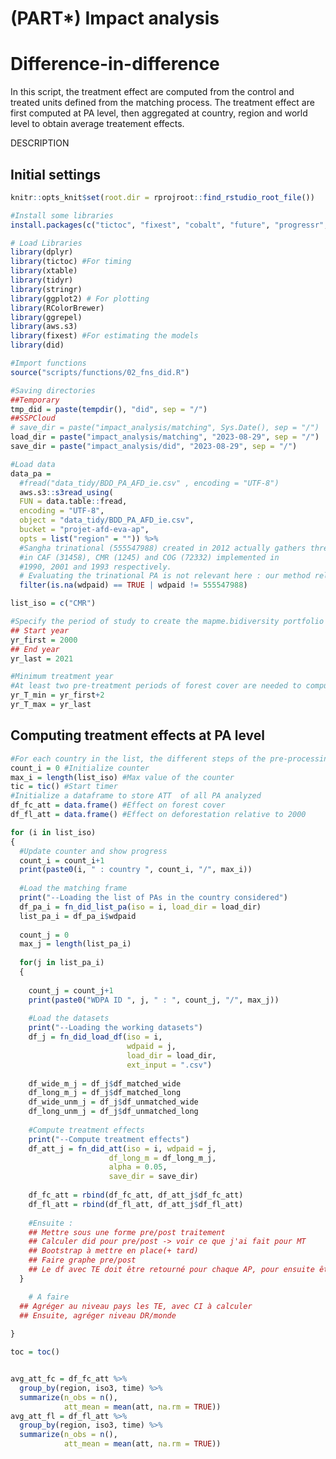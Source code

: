 # (PART\*) Impact analysis {.unnumbered}

# Difference-in-difference

In this script, the treatment effect are computed from the control and treated units defined from the matching process. The treatment effect are first computed at PA level, then aggregated at country, region and world level to obtain average treatement effects.

DESCRIPTION

## Initial settings

```r
knitr::opts_knit$set(root.dir = rprojroot::find_rstudio_root_file())

```

```r
#Install some libraries
install.packages(c("tictoc", "fixest", "cobalt", "future", "progressr", "did"))

# Load Libraries
library(dplyr)
library(tictoc) #For timing
library(xtable)
library(tidyr)
library(stringr)
library(ggplot2) # For plotting
library(RColorBrewer)
library(ggrepel)
library(aws.s3)
library(fixest) #For estimating the models
library(did)
```

```r
#Import functions
source("scripts/functions/02_fns_did.R")
```

```r
#Saving directories
##Temporary
tmp_did = paste(tempdir(), "did", sep = "/")
##SSPCloud
# save_dir = paste("impact_analysis/matching", Sys.Date(), sep = "/")
load_dir = paste("impact_analysis/matching", "2023-08-29", sep = "/")
save_dir = paste("impact_analysis/did", "2023-08-29", sep = "/")

#Load data 
data_pa = 
  #fread("data_tidy/BDD_PA_AFD_ie.csv" , encoding = "UTF-8")
  aws.s3::s3read_using(
  FUN = data.table::fread,
  encoding = "UTF-8",
  object = "data_tidy/BDD_PA_AFD_ie.csv",
  bucket = "projet-afd-eva-ap",
  opts = list("region" = "")) %>%
  #Sangha trinational (555547988) created in 2012 actually gathers three former PAs 
  #in CAF (31458), CMR (1245) and COG (72332) implemented in 
  #1990, 2001 and 1993 respectively.
  # Evaluating the trinational PA is not relevant here : our method relies on pre-treatment obervsations (for matching and DiD) and the outcome is likely to be affected by the initial PAs. On the other hand, evaluating the three earlier PAs might be irrelevant for us : are they funded by the AFD ?? In a first approach, the trinational is removed.
  filter(is.na(wdpaid) == TRUE | wdpaid != 555547988)

list_iso = c("CMR")

#Specify the period of study to create the mapme.bidiversity portfolio
## Start year
yr_first = 2000
## End year
yr_last = 2021

#Minimum treatment year
#At least two pre-treatment periods of forest cover are needed to compute average pre-treatment deforestation
yr_T_min = yr_first+2
yr_T_max = yr_last
```

## Computing treatment effects at PA level

```r
#For each country in the list, the different steps of the pre-processing are performed
count_i = 0 #Initialize counter
max_i = length(list_iso) #Max value of the counter
tic = tic() #Start timer
#Initialize a dataframe to store ATT  of all PA analyzed
df_fc_att = data.frame() #Effect on forest cover
df_fl_att = data.frame() #Effect on deforestation relative to 2000

for (i in list_iso)
{
  #Update counter and show progress
  count_i = count_i+1
  print(paste0(i, " : country ", count_i, "/", max_i))
  
  #Load the matching frame
  print("--Loading the list of PAs in the country considered")
  df_pa_i = fn_did_list_pa(iso = i, load_dir = load_dir)
  list_pa_i = df_pa_i$wdpaid
  
  count_j = 0
  max_j = length(list_pa_i)
  
  for(j in list_pa_i)
  {
    
    count_j = count_j+1
    print(paste0("WDPA ID ", j, " : ", count_j, "/", max_j))
    
    #Load the datasets
    print("--Loading the working datasets")
    df_j = fn_did_load_df(iso = i,
                          wdpaid = j, 
                          load_dir = load_dir,
                          ext_input = ".csv")
    
    df_wide_m_j = df_j$df_matched_wide
    df_long_m_j = df_j$df_matched_long
    df_wide_unm_j = df_j$df_unmatched_wide
    df_long_unm_j = df_j$df_unmatched_long
    
    #Compute treatment effects
    print("--Compute treatment effects")
    df_att_j = fn_did_att(iso = i, wdpaid = j, 
                      df_long_m = df_long_m_j,
                      alpha = 0.05,
                      save_dir = save_dir)
    
    df_fc_att = rbind(df_fc_att, df_att_j$df_fc_att)
    df_fl_att = rbind(df_fl_att, df_att_j$df_fl_att)
    
    #Ensuite :
    ## Mettre sous une forme pre/post traitement
    ## Calculer did pour pre/post -> voir ce que j'ai fait pour MT
    ## Bootstrap à mettre en place(+ tard)
    ## Faire graphe pre/post
    ## Le df avec TE doit être retourné pour chaque AP, pour ensuite être aggrégée au niveau pays
  }

    # A faire
  ## Agréger au niveau pays les TE, avec CI à calculer 
  ## Ensuite, agréger niveau DR/monde
  
}

toc = toc()


avg_att_fc = df_fc_att %>%
  group_by(region, iso3, time) %>%
  summarize(n_obs = n(),
            att_mean = mean(att, na.rm = TRUE))
avg_att_fl = df_fl_att %>%
  group_by(region, iso3, time) %>%
  summarize(n_obs = n(),
            att_mean = mean(att, na.rm = TRUE))
```
